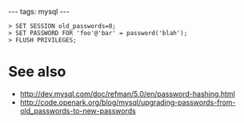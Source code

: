 ---
tags: mysql
---
<pre>> SET SESSION old_passwords=0;
> SET PASSWORD FOR 'foo'@'bar' = password('blah');
> FLUSH PRIVILEGES;</pre>



= See also =

* http://dev.mysql.com/doc/refman/5.0/en/password-hashing.html
* http://code.openark.org/blog/mysql/upgrading-passwords-from-old_passwords-to-new-passwords
